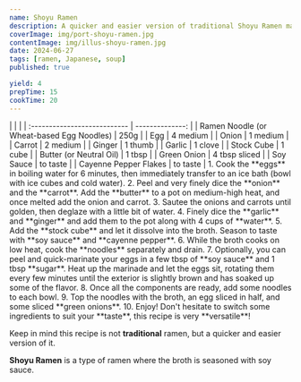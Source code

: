 ```yaml
---
name: Shoyu Ramen
description: A quicker and easier version of traditional Shoyu Ramen made with a clear and brown broth, based on stock and soy sauce.
coverImage: img/port-shoyu-ramen.jpg
contentImage: img/illus-shoyu-ramen.jpg
date: 2024-06-27
tags: [ramen, Japanese, soup]
published: true

yield: 4
prepTime: 15
cookTime: 20
---
```


<Ingredients>
|                              |                 |
| :--------------------------- | --------------: |
| Ramen Noodle (or Wheat-based Egg Noodles) | 250g            |
| Egg                          | 4 medium        |
| Onion                        | 1 medium        |
| Carrot                       | 2 medium        |
| Ginger                       | 1 thumb         |
| Garlic                       | 1 clove         |
| Stock Cube                   | 1 cube          |
| Butter (or Neutral Oil)      | 1 tbsp          |
| Green Onion                  | 4 tbsp sliced   |
| Soy Sauce                    | to taste        |
| Cayenne Pepper Flakes        | to taste        |
</Ingredients>

<Instructions>
1. Cook the **eggs** in boiling water for 6 minutes, then immediately transfer to an ice bath (bowl with ice cubes and cold water).
2. Peel and very finely dice the **onion** and the **carrot**. Add the **butter** to a pot on medium-high heat, and once melted add the onion and carrot.
3. Sautee the onions and carrots until golden, then deglaze with a little bit of water.
4. Finely dice the **garlic** and **ginger** and add them to the pot along with 4 cups of **water**.
5. Add the **stock cube** and let it dissolve into the broth. Season to taste with **soy sauce** and **cayenne pepper**.
6. While the broth cooks on low heat, cook the **noodles** separately and drain.
7. Optionally, you can peel and quick-marinate your eggs in a few tbsp of **soy sauce** and 1 tbsp **sugar**. Heat up the marinade and let the eggs sit, rotating them every few minutes until the exterior is slightly brown and has soaked up some of the flavor.
8. Once all the components are ready, add some noodles to each bowl.
9. Top the noodles with the broth, an egg sliced in half, and some sliced **green onions**.
10. Enjoy!
</Instructions>

<InfoBox title="Tip!">
Don't hesitate to switch some ingredients to suit your **taste**, this recipe is very **versatile**!  

Keep in mind this recipe is not **traditional** ramen, but a quicker and easier version of it.  

**Shoyu Ramen** is a type of ramen where the broth is seasoned with soy sauce.
</InfoBox>
